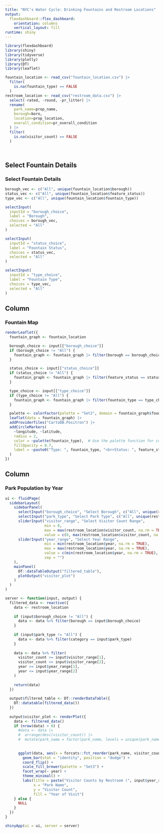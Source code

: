 ```yaml
---
title: "NYC's Water Cycle: Drinking Fountains and Restroom Locations"
output: 
  flexdashboard::flex_dashboard:
    orientation: columns
    vertical_layout: fill
runtime: shiny
---
```


```r
library(flexdashboard)
library(shiny)
library(tidyverse)
library(plotly)
library(DT)
library(leaflet)

fountain_location <- read_csv("fountain_location.csv") |>
  filter(
    is.na(fountain_type) == FALSE
  )
restroom_location <- read_csv("restroom_data.csv") |> 
  select(-rated, -round, -pr_litter) |> 
  rename(
    park_name=prop_name, 
    borough=boro,
    location=prop_location,
    overall_condition=pr_overall_condition
  ) |>
  filter(
    is.na(visitor_count) == FALSE
  )




```


Select Fountain Details {.sidebar}
-----------------------------------------------------------------------

### Select Fountain Details

```r
borough_vec <- c("All", unique(fountain_location$borough))
status_vec <- c("All", unique(fountain_location$feature_status))
type_vec <- c("All", unique(fountain_location$fountain_type))

selectInput(
  inputId = "borough_choice",
  label = "Borough",
  choices = borough_vec,
  selected = "All"
)

selectInput(
  inputId = "status_choice",
  label = "Fountain Status",
  choices = status_vec,
  selected = "All"
)

selectInput(
  inputId = "type_choice",
  label = "Fountain Type",
  choices = type_vec,
  selected = "All"
)
```


Column {data-width=600}
-----------------------------------------------------------------------
### Fountain Map

```r
renderLeaflet({
  fountain_graph <- fountain_location

  borough_choice <- input[["borough_choice"]]
  if (borough_choice != "All") {
    fountain_graph <- fountain_graph |> filter(borough == borough_choice)
  }

  status_choice <- input[["status_choice"]]
  if (status_choice != "All") {
    fountain_graph <- fountain_graph |> filter(feature_status == status_choice)
  }

  type_choice <- input[["type_choice"]]
  if (type_choice != "All") {
    fountain_graph <- fountain_graph |> filter(fountain_type == type_choice)
  }

  palette <- colorFactor(palette = "Set2", domain = fountain_graph$fountain_type)
  leaflet(data = fountain_graph) |> 
  addProviderTiles("CartoDB.Positron") |> 
  addCircleMarkers(
    ~longitude, ~latitude,
    radius = 2,
    color = ~palette(fountain_type),  # Use the palette function for colors
    fillOpacity = 0.7,
    label = ~paste0("Type: ", fountain_type, "<br>Status: ", feature_status)
  )
})
```

Column {data-width=700}
-----------------------------------------------------------------------

### Park Population by Year

```r
ui <- fluidPage(
  sidebarLayout(
    sidebarPanel(
      selectInput("borough_choice", "Select Borough", c("All", unique(restroom_location$borough))),
      selectInput("park_type", "Select Park Type", c("All", unique(restroom_location$category))),
      sliderInput("visitor_range", "Select Visitor Count Range", 
                  min = 0, 
                  max = max(restroom_location$visitor_count, na.rm = TRUE), 
                  value = c(0, max(restroom_location$visitor_count, na.rm = TRUE))),
      sliderInput("year_range", "Select Year Range", 
                  min = min(restroom_location$year, na.rm = TRUE), 
                  max = max(restroom_location$year, na.rm = TRUE), 
                  value = c(min(restroom_location$year, na.rm = TRUE), max(restroom_location$year, na.rm = TRUE)),
                  sep = "")
    ),
    mainPanel(
      DT::dataTableOutput("filtered_table"),
      plotOutput("visitor_plot")
    )
  )
)

server <- function(input, output) {
  filtered_data <- reactive({
    data <- restroom_location
    
    if (input$borough_choice != "All") {
      data <- data %>% filter(borough == input$borough_choice)
    }
    
    if (input$park_type != "All") {
      data <- data %>% filter(category == input$park_type)
    }
    
    data <- data %>% filter(
      visitor_count >= input$visitor_range[1],
      visitor_count <= input$visitor_range[2],
      year >= input$year_range[1],
      year <= input$year_range[2]
    )
    
    return(data)
  })
  
  output$filtered_table <- DT::renderDataTable({
    DT::datatable(filtered_data())
  })
  
  output$visitor_plot <- renderPlot({
    data <- filtered_data()
    if (nrow(data) > 0) {
      #data <- data |>
      #  arrange(desc(visitor_count)) |>
      #  mutate(park_name = factor(park_name, levels = unique(park_name)))
      
      
      ggplot(data, aes(x = forcats::fct_reorder(park_name, visitor_count), y = visitor_count, fill = as.factor(year))) +
        geom_bar(stat = "identity", position = "dodge") +
        coord_flip() +
        scale_fill_brewer(palette = "Set3") +
        facet_wrap(~ year) +
        theme_minimal() +
        labs(title = paste("Visitor Counts by Restroom (", input$year_range[1], "-", input$year_range[2], ")", sep = ""),
             x = "Park Name",
             y = "Visitor Count",
             fill = "Year of Visit")
    } else {
      NULL
    }
  })
}

shinyApp(ui = ui, server = server)
```
